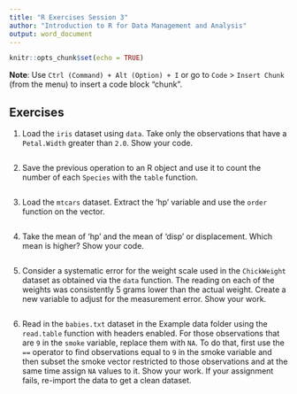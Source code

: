 ```yaml
---
title: "R Exercises Session 3"
author: "Introduction to R for Data Management and Analysis"
output: word_document
---
```


```r
knitr::opts_chunk$set(echo = TRUE)
```

**Note**: Use `Ctrl (Command) + Alt (Option) + I` or go to `Code` >
`Insert Chunk` (from the menu) to insert a code block "chunk".

## Exercises

1. Load the `iris` dataset using `data`. Take only the observations that have a
`Petal.Width` greater than `2.0`.
Show your code. 

```r

```

2. Save the previous operation to an R object and use it to count the number of
each `Species` with the `table` function.

```r

```

3. Load the `mtcars` dataset. Extract the 'hp' variable and use the `order` function
on the vector.

```r

```

4. Take the mean of 'hp' and the mean of 'disp' or displacement. Which mean is higher? Show your code.

```r

```

5. Consider a systematic error for the weight scale used in the `ChickWeight`
dataset as obtained via the `data` function. The reading on each of the weights
was consistently 5 grams lower than the actual weight. Create a new variable
to adjust for the measurement error. Show your work.

```r

```

6. Read in the `babies.txt` dataset in the Example data folder using the
`read.table` function with headers enabled. For those observations that are `9`
in the `smoke` variable, replace them with `NA`. To do that, first use the `==`
operator to find observations equal to `9` in the smoke variable and then subset
the smoke vector restricted to those observations and at the same time assign
`NA` values to it. Show your work. If your assignment fails, re-import the data
to get a clean dataset.

```r

```

